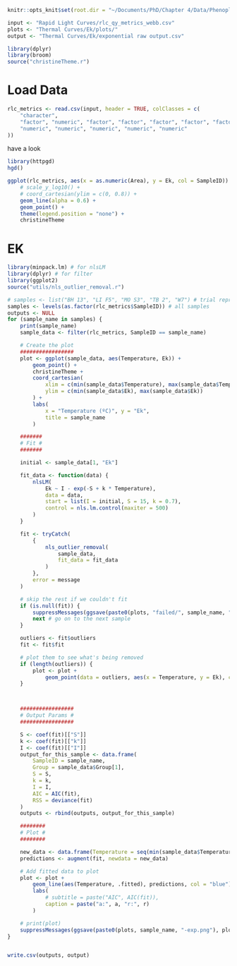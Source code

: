 ```r
knitr::opts_knit$set(root.dir = "~/Documents/PhD/Chapter 4/Data/Phenoplate data/R analysis")

input <- "Rapid Light Curves/rlc_qy_metrics_webb.csv"
plots <- "Thermal Curves/Ek/plots/"
output <- "Thermal Curves/Ek/exponential raw output.csv"
```

```r
library(dplyr)
library(broom)
source("christineTheme.r")
```

# Load Data
```r
rlc_metrics <- read.csv(input, header = TRUE, colClasses = c(
    "character",
    "factor", "numeric", "factor", "factor", "factor", "factor", "factor", "factor",
    "numeric", "numeric", "numeric", "numeric", "numeric"
))
```

have a look
```R
library(httpgd)
hgd()

ggplot(rlc_metrics, aes(x = as.numeric(Area), y = Ek, col = SampleID)) +
    # scale_y_log10() +
    # coord_cartesian(ylim = c(0, 0.8)) +
    geom_line(alpha = 0.6) +
    geom_point() +
    theme(legend.position = "none") +
    christineTheme
```

# EK
```r
library(minpack.lm) # for nlsLM
library(dplyr) # for filter
library(ggplot2)
source("utils/nls_outlier_removal.r")

# samples <- list("BH 13", "LI F5", "MO S3", "TB 2", "W7") # trial representative samples
samples <- levels(as.factor(rlc_metrics$SampleID)) # all samples
outputs <- NULL
for (sample_name in samples) {
    print(sample_name)
    sample_data <- filter(rlc_metrics, SampleID == sample_name)

    # Create the plot
    #################
    plot <- ggplot(sample_data, aes(Temperature, Ek)) +
        geom_point() +
        christineTheme +
        coord_cartesian(
            xlim = c(min(sample_data$Temperature), max(sample_data$Temperature)),
            ylim = c(min(sample_data$Ek), max(sample_data$Ek))
        ) +
        labs(
            x = "Temperature (ºC)", y = "Ek",
            title = sample_name
        )

    #######
    # Fit #
    #######

    initial <- sample_data[1, "Ek"]

    fit_data <- function(data) {
        nlsLM(
            Ek ~ I - exp(-S + k * Temperature),
            data = data,
            start = list(I = initial, S = 15, k = 0.7),
            control = nls.lm.control(maxiter = 500)
        )
    }

    fit <- tryCatch(
        {
            nls_outlier_removal(
                sample_data,
                fit_data = fit_data
            )
        },
        error = message
    )

    # skip the rest if we couldn't fit
    if (is.null(fit)) {
        suppressMessages(ggsave(paste0(plots, "failed/", sample_name, ".png"), plot))
        next # go on to the next sample
    }

    outliers <- fit$outliers
    fit <- fit$fit

    # plot them to see what's being removed
    if (length(outliers)) {
        plot <- plot +
            geom_point(data = outliers, aes(x = Temperature, y = Ek), colour = "red", pch = 1, size = 3)
    }



    #################
    # Output Params #
    #################

    S <- coef(fit)[["S"]]
    k <- coef(fit)[["k"]]
    I <- coef(fit)[["I"]]
    output_for_this_sample <- data.frame(
        SampleID = sample_name,
        Group = sample_data$Group[1],
        S = S,
        k = k,
        I = I,
        AIC = AIC(fit),
        RSS = deviance(fit)
    )
    outputs <- rbind(outputs, output_for_this_sample)

    ########
    # Plot #
    ########

    new_data <- data.frame(Temperature = seq(min(sample_data$Temperature) - 10, max(sample_data$Temperature) + 10, 0.2))
    predictions <- augment(fit, newdata = new_data)

    # Add fitted data to plot
    plot <- plot +
        geom_line(aes(Temperature, .fitted), predictions, col = "blue") +
        labs(
            # subtitle = paste("AIC", AIC(fit)),
            caption = paste("a:", a, "r:", r)
        )

    # print(plot)
    suppressMessages(ggsave(paste0(plots, sample_name, "-exp.png"), plot))
}


write.csv(outputs, output)
```

